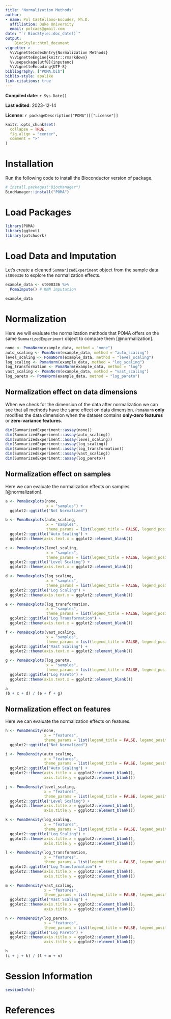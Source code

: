 ```yaml
---
title: "Normalization Methods"
author: 
- name: Pol Castellano-Escuder, Ph.D.
  affiliation: Duke University
  email: polcaes@gmail.com
date: "`r BiocStyle::doc_date()`"
output: 
    BiocStyle::html_document
vignette: >
  %\VignetteIndexEntry{Normalization Methods}
  %\VignetteEngine{knitr::rmarkdown}
  %\usepackage[utf8]{inputenc}
  %\VignetteEncoding{UTF-8}
bibliography: ["POMA.bib"]
biblio-style: apalike
link-citations: true
---
```


**Compiled date**: `r Sys.Date()`

**Last edited**: 2023-12-14

**License**: `r packageDescription("POMA")[["License"]]`

```r
knitr::opts_chunk$set(
  collapse = TRUE,
  fig.align = "center",
  comment = ">"
)
```

# Installation

Run the following code to install the Bioconductor version of package.        

```r
# install.packages("BiocManager")
BiocManager::install("POMA")
```

# Load Packages

```r
library(POMA)
library(ggtext)
library(patchwork)
```

# Load Data and Imputation

Let's create a cleaned `SummarizedExperiment` object from the sample data `st000336` to explore the normalization effects.  

```r
example_data <- st000336 %>% 
  PomaImpute() # KNN imputation

example_data
```

# Normalization

Here we will evaluate the normalization methods that POMA offers on the same `SummarizedExperiment` object to compare them [@normalization].  

```r
none <- PomaNorm(example_data, method = "none")
auto_scaling <- PomaNorm(example_data, method = "auto_scaling")
level_scaling <- PomaNorm(example_data, method = "level_scaling")
log_scaling <- PomaNorm(example_data, method = "log_scaling")
log_transformation <- PomaNorm(example_data, method = "log")
vast_scaling <- PomaNorm(example_data, method = "vast_scaling")
log_pareto <- PomaNorm(example_data, method = "log_pareto")
```

## Normalization effect on data dimensions

When we check for the dimension of the data after normalization we can see that all methods have the same effect on data dimension. `PomaNorm` **only** modifies the data dimension when the dataset contains **only-zero features** or **zero-variance features**.   

```r
dim(SummarizedExperiment::assay(none))
dim(SummarizedExperiment::assay(auto_scaling))
dim(SummarizedExperiment::assay(level_scaling))
dim(SummarizedExperiment::assay(log_scaling))
dim(SummarizedExperiment::assay(log_transformation))
dim(SummarizedExperiment::assay(vast_scaling))
dim(SummarizedExperiment::assay(log_pareto))
```

## Normalization effect on samples

Here we can evaluate the normalization effects on samples [@normalization].   

```r
a <- PomaBoxplots(none, 
                  x = "samples") +
  ggplot2::ggtitle("Not Normalized")

b <- PomaBoxplots(auto_scaling, 
                  x = "samples", 
                  theme_params = list(legend_title = FALSE, legend_position = "none")) +
  ggplot2::ggtitle("Auto Scaling") +
  ggplot2::theme(axis.text.x = ggplot2::element_blank())

c <- PomaBoxplots(level_scaling, 
                  x = "samples", 
                  theme_params = list(legend_title = FALSE, legend_position = "none")) +
  ggplot2::ggtitle("Level Scaling") +
  ggplot2::theme(axis.text.x = ggplot2::element_blank())

d <- PomaBoxplots(log_scaling, 
                  x = "samples", 
                  theme_params = list(legend_title = FALSE, legend_position = "none")) +
  ggplot2::ggtitle("Log Scaling") +
  ggplot2::theme(axis.text.x = ggplot2::element_blank())

e <- PomaBoxplots(log_transformation, 
                  x = "samples", 
                  theme_params = list(legend_title = FALSE, legend_position = "none")) +
  ggplot2::ggtitle("Log Transformation") +
  ggplot2::theme(axis.text.x = ggplot2::element_blank())

f <- PomaBoxplots(vast_scaling, 
                  x = "samples", 
                  theme_params = list(legend_title = FALSE, legend_position = "none")) +
  ggplot2::ggtitle("Vast Scaling") +
  ggplot2::theme(axis.text.x = ggplot2::element_blank())

g <- PomaBoxplots(log_pareto, 
                  x = "samples", 
                  theme_params = list(legend_title = FALSE, legend_position = "none")) +
  ggplot2::ggtitle("Log Pareto") +
  ggplot2::theme(axis.text.x = ggplot2::element_blank())

a  
(b + c + d) / (e + f + g)
```

## Normalization effect on features

Here we can evaluate the normalization effects on features.   

```r
h <- PomaDensity(none, 
                 x = "features", 
                 theme_params = list(legend_title = FALSE, legend_position = "none")) +
  ggplot2::ggtitle("Not Normalized")

i <- PomaDensity(auto_scaling, 
                 x = "features", 
                 theme_params = list(legend_title = FALSE, legend_position = "none")) +
  ggplot2::ggtitle("Auto Scaling") +
  ggplot2::theme(axis.title.x = ggplot2::element_blank(),
                 axis.title.y = ggplot2::element_blank())

j <- PomaDensity(level_scaling, 
                 x = "features", 
                 theme_params = list(legend_title = FALSE, legend_position = "none")) +
  ggplot2::ggtitle("Level Scaling") +
  ggplot2::theme(axis.title.x = ggplot2::element_blank(),
                 axis.title.y = ggplot2::element_blank())

k <- PomaDensity(log_scaling, 
                 x = "features", 
                 theme_params = list(legend_title = FALSE, legend_position = "none")) +
  ggplot2::ggtitle("Log Scaling") +
  ggplot2::theme(axis.title.x = ggplot2::element_blank(),
                 axis.title.y = ggplot2::element_blank())

l <- PomaDensity(log_transformation, 
                 x = "features", 
                 theme_params = list(legend_title = FALSE, legend_position = "none")) +
  ggplot2::ggtitle("Log Transformation") +
  ggplot2::theme(axis.title.x = ggplot2::element_blank(),
                 axis.title.y = ggplot2::element_blank())

m <- PomaDensity(vast_scaling, 
                 x = "features", 
                 theme_params = list(legend_title = FALSE, legend_position = "none")) +
  ggplot2::ggtitle("Vast Scaling") +
  ggplot2::theme(axis.title.x = ggplot2::element_blank(),
                 axis.title.y = ggplot2::element_blank())

n <- PomaDensity(log_pareto, 
                 x = "features", 
                 theme_params = list(legend_title = FALSE, legend_position = "none")) +
  ggplot2::ggtitle("Log Pareto") +
  ggplot2::theme(axis.title.x = ggplot2::element_blank(),
                 axis.title.y = ggplot2::element_blank())

h  
(i + j + k) / (l + m + n)
```

# Session Information

```r
sessionInfo()
```

# References

